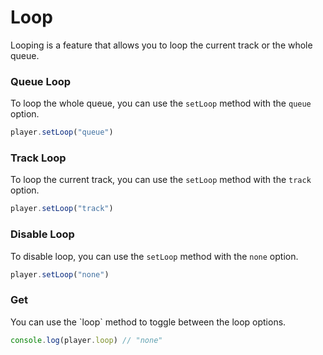 
# __Loop__
Looping is a feature that allows you to loop the current track or the whole queue.

### __Queue Loop__
To loop the whole queue, you can use the `setLoop` method with the `queue` option.
```js copy
player.setLoop("queue")
```

### __Track Loop__
To loop the current track, you can use the `setLoop` method with the `track` option.
```js copy
player.setLoop("track")
```

### __Disable Loop__
To disable loop, you can use the `setLoop` method with the `none` option.
```js copy
player.setLoop("none")
```

### __Get__
<Callout emoji="💡">
  You can use the `loop` method to toggle between the loop options.
</Callout>

```js copy
console.log(player.loop) // "none"
```